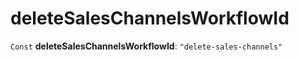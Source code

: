 
# deleteSalesChannelsWorkflowId

 `Const` **deleteSalesChannelsWorkflowId**: `"delete-sales-channels"`
